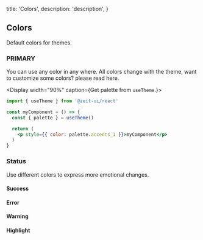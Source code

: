 
  title: 'Colors',
  description: 'description',
}

## Colors

Default colors for themes.

<Spacer y={2} />

### PRIMARY

You can use any color in any where. All colors change with the theme,
want to customize some colors? please read <NextLink href="/docs/customization/themes"><a>here</a></NextLink>.

<Display width="90%" caption={<span>Get palette from <Code>useTheme</Code>.</span>}>

```jsx
import { useTheme } from '@zeit-ui/react'

const myComponent = () => {
  const { palette } = useTheme()

  return (
    <p style={{ color: palette.accents_1 }}>myComponent</p>
  )
}
```

</Display>
<Spacer y={1} />
<Colors type="normal" />
<Spacer y={3} />

### Status

Use different colors to express more emotional changes.

#### Success

<Colors type="success" />
<Spacer y={3} />

#### Error

<Colors type="error" />
<Spacer y={3} />

#### Warning

<Colors type="warning" />
<Spacer y={3} />

#### Highlight

<Colors type="highlight" />
<Spacer y={3} />

